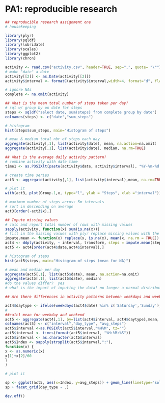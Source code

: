 PA1: reproducible research
========================================================
```r
## reproducible research assignment one 
# housekeeping

library(plyr)
library(sqldf)
library(lubridate)
library(scales)
library(ggplot2)
library(chron)

activity <- read.csv("activity.csv", header=TRUE, sep=",", quote= "\"")
# make "date" a date
activity[[2]] <- as.Date(activity[[2]])
activity$interval <- formatC(activity$interval,width=4, format="d", flag="0")

# ignore NAs
complete <- na.omit(activity)

## What is the mean total number of steps taken per day?
# sql w/ group by on date for steps
steps <- sqldf("select date, sum(steps) from complete group by date")
colnames(steps) <- c("date","sum_steps")
```
```r
# histogram
hist(steps$sum_steps, main="Histogram of steps")
```
```r
# mean & median total nbr of steps each day
aggregate(activity[,1], list(activity$date), mean, na.action=na.omit)
aggregate(activity[,1], list(activity$date), median, na.rm=TRUE)

## What is the average daily activity pattern?
# combine activity with date time
time1 <- as.POSIXlt(paste(activity$date, activity$interval), "%Y-%m-%d %H%M", tz="")

# create time series
act3 <- aggregate(activity[,1], list(activity$interval),mean, na.rm=TRUE)
```
```r
# plot it
with(act3, plot(Group.1,x, type="l", ylab = "Steps", xlab ="interval"))
```
```r
# maximum number of steps across 5m intervals
# sort in descending on average
act3[order(-act3$x),]

## Impute missing values
# calc and report total number of rows with missing values
sapply(activity, function(x) sum(is.na(x)))
# fill in the missing values with plyr replace missing values with the calculated mean
impute.mean <- function(x) replace(x, is.na(x), mean(x, na.rm = TRUE))
act4 <- ddply(activity, ~ interval, transform, steps = impute.mean(steps))
act5 <- act4[order(act4$date,act4$interval),]
```
```r
# histogram of steps
hist(act5$steps, main="Histogram of steps (mean for NA)")
```
```r
# mean and median per day
aggregate(act5[,1], list(act5$date), mean, na.action=na.omit)
aggregate(act5[,1], list(act5$date), median)
#do the values differ?  yes
# what is the impact of imputing the data? no longer a normal distribution

## Are there differences in activity patterns between weekdays and weekends?

act4$daytype <- ifelse(weekdays(act4$date) %in% c('Saturday','Sunday'), "WEEKEND", "WEEKDAY")
#
##calcl mean for weekday and weekend
act5 <- aggregate(act4[,1], by=list(act4$interval, act4$daytype),mean, na.rm=TRUE)
colnames(act5) <- c("interval","day_type", "avg_steps")
act5$interval <-as.POSIXlt(act5$interval,"%H%M", tz="")
act5$interval <- times(format(act5$interval, "%H:%M:%S"))
act5$interval <- as.character(act5$interval)
act5$Index <- sapply(strsplit(act5$interval,":"),
function(x) {
x <- as.numeric(x)
x[1]+x[2]/60
}
)
```
```r
# plot it

sp <- ggplot(act5, aes(x=Index, y=avg_steps)) + geom_line(linetype="solid")
sp + facet_grid(day_type ~ .)
```
```r
dev.off()
```
